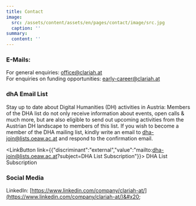 ```yaml
---
title: Contact
image:
  src: /assets/content/assets/en/pages/contact/image/src.jpg
  caption: ''
summary:
  content: ''
---
```

### E-Mails:

For general enquiries: [office@clariah.at](mailto:office@clariah.at) \
For enquiries on funding opportunities: [early-career@clariah.at](mailto:early-career@clariah.at)

### dhA Email List

Stay up to date about Digital Humanities (DH) activities in Austria: Members of the DHA list do not only receive information about events, open calls & much more, but are also eligible to send out upcoming activities from the Austrian DH landscape to members of this list. If you wish to become a member of the DHA mailing list, kindly write an email to [dha-join@lists.oeaw.ac.at](mailto:dha-join@lists.oeaw.ac.at) and respond to the confirmation email.

<LinkButton link={{"discriminant":"external","value":"mailto:dha-join@lists.oeaw.ac.at?subject=DHA List Subscription"}}>
  DHA List Subscription
</LinkButton>

### Social Media

LinkedIn: [https://www.linkedin.com/company/clariah-at/](https://www.linkedin.com/company/clariah-at/)&#x20;

